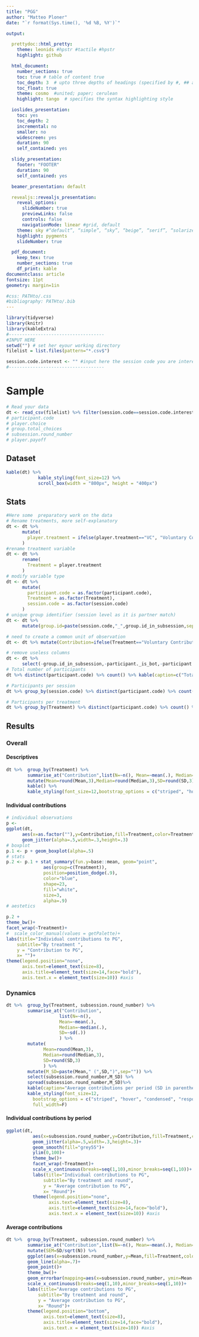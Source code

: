 ```yaml
---
title: "PGG"
author: "Matteo Ploner"
date: "`r format(Sys.time(), '%d %B, %Y')`"

output:

  prettydoc::html_pretty:
    theme: leonids #hpstr #tactile #hpstr
    highlight: github

  html_document:
    number_sections: true
    toc: true # table of content true
    toc_depth: 3  # upto three depths of headings (specified by #, ## and ###)
    toc_float: true
    theme: cosmo  #united; paper; cerulean
    highlight: tango  # specifies the syntax highlighting style

  ioslides_presentation:
    toc: yes
    toc_depth: 2
    incremental: no
    smaller: no
    widescreen: yes
    duration: 90
    self_contained: yes

  slidy_presentation:
    footer: "FOOTER"
    duration: 90
    self_contained: yes

  beamer_presentation: default

  revealjs::revealjs_presentation:
    reveal_options:
      slideNumber: true
      previewLinks: false
      controls: false
      navigationMode: linear #grid, default
    theme: sky #“default”, “simple”, “sky”, “beige”, “serif”, “solarized”, “blood”, “moon”, “night”, “black”, “league” or “white”
    highlight: pygments
    slideNumber: true

  pdf_document:
    keep_tex: true
    number_sections: true
    df_print: kable
documentclass: article
fontsize: 11pt
geometry: margin=1in

#css: PATHto/.css
#bibliography: PATHto/.bib
---
```


```r
library(tidyverse)
library(knitr)
library(kableExtra)
#------------------------------------
#INPUT HERE
setwd("") # set her eyour working directory
filelist = list.files(pattern="*.csv$")

session.code.interest <- "" #input here the session code you are interested in
#------------------------------------
```

# Sample  {.tabset .tabset-fade .tabset-pills}

```r

# Read your data
dt <- read_csv(filelist) %>% filter(session.code==session.code.interest)
# participant.code
# player.choice
# group.total_choices
# subsession.round_number
# player.payoff
```


## Dataset

```r
kable(dt) %>%
            kable_styling(font_size=12) %>%
            scroll_box(width = "800px", height = "400px")
```

## Stats

```r

#Here some  preparatory work on the data
# Rename treatments, more self-explanatory
dt <- dt %>%
      mutate(
        player.treatment = ifelse(player.treatment=="VC", "Voluntary Contribution", "Common Pool")
      )
#rename treatment variable
dt <- dt %>%
      rename(
        Treatment = player.treatment
      )
# modify variable type
dt <- dt %>%
      mutate(
        participant.code = as.factor(participant.code),
        Treatment = as.factor(Treatment),
        session.code = as.factor(session.code)
      )
# unique group identifier (session level as it is partner match)
dt <- dt %>%
      mutate(group.id=paste(session.code,"_",group.id_in_subsession,sep=""))

# need to create a common unit of observation
dt <- dt %>% mutate(Contribution=ifelse(Treatment=="Voluntary Contribution",player.choice,100-player.choice))

# remove useless columns
dt <- dt %>%
      select(-group.id_in_subsession,-participant._is_bot,-participant.id_in_session)
# Total number of participants
dt %>% distinct(participant.code) %>% count() %>% kable(caption=c("Total number of participants"), col.names=c("n"))

# Participants per session
dt %>% group_by(session.code) %>% distinct(participant.code) %>% count() %>% kable(caption=c("Participants per session"))

# Participants per treatment
dt %>% group_by(Treatment) %>% distinct(participant.code) %>% count() %>% kable(caption=c("Participants per treatment"))
```

## Results

### Overall

#### Descriptives

```r

dt %>%  group_by(Treatment) %>%
        summarise_at("Contribution",list(N=~n(), Mean=~mean(.), Median=~median(.), SD=~sd(.))) %>%
        mutate(Mean=round(Mean,3),Median=round(Median,3),SD=round(SD,3)) %>%
        kable() %>%
        kable_styling(font_size=12,bootstrap_options = c("striped", "hover", "condensed", "responsive"),full_width=F)
```

#### Individual contributions

```r

# individual observations
p <-
ggplot(dt,
      aes(x=as.factor(""),y=Contribution,fill=Treatment,color=Treatment))+
      geom_jitter(alpha=.5,width=.3,height=.3)
# boxplot
p.1 <- p + geom_boxplot(alpha=.5)
# stats
p.2 <- p.1 + stat_summary(fun.y=base::mean, geom="point",
              aes(group=c(Treatment)),
              position=position_dodge(.9),
              color="blue",
              shape=23,
              fill="white",
              size=3,
              alpha=.9)
# aestetics

p.2 +
theme_bw()+
facet_wrap(~Treatment)+
#  scale_color_manual(values = getPalette)+
labs(title="Individual contributions to PG",
    subtitle="By treatment ",
    y = "Contribution to PG",
    x= "")+
theme(legend.position="none",
      axis.text=element_text(size=8),
      axis.title=element_text(size=14,face="bold"),
      axis.text.x = element_text(size=10)) #axis

```

### Dynamics

```r

dt %>%  group_by(Treatment, subsession.round_number) %>%
        summarise_at("Contribution",
                    list(N=~n(),
                    Mean=~mean(.),
                    Median=~median(.),
                    SD=~sd(.))
                    ) %>%
        mutate(
              Mean=round(Mean,3),
              Median=round(Median,3),
              SD=round(SD,3)
              ) %>%
        mutate(M_SD=paste(Mean," (",SD,")",sep="")) %>%
        select(subsession.round_number,M_SD) %>%
        spread(subsession.round_number,M_SD)%>%
        kable(caption="Average contributions per period (SD in parenthesis)",) %>%
        kable_styling(font_size=12,
          bootstrap_options = c("striped", "hover", "condensed", "responsive"),
          full_width=F)
```

#### Individual contributions by period

```r
ggplot(dt,
          aes(x=subsession.round_number,y=Contribution,fill=Treatment,color=Treatment))+
          geom_jitter(alpha=.5,width=.3,height=.3)+
          geom_smooth(fill="grey55")+
          ylim(0,100)+
          theme_bw()+
          facet_wrap(~Treatment)+
          scale_x_continuous(breaks=seq(1,10),minor_breaks=seq(1,10))+
          labs(title="Individual contributions to PG",
              subtitle="By treatment and round",
              y = "Average contribution to PG",
              x= "Round")+
          theme(legend.position="none",
                axis.text=element_text(size=8),
                axis.title=element_text(size=14,face="bold"),
                axis.text.x = element_text(size=10)) #axis
```

#### Average contributions

```r

dt %>%  group_by(Treatment, subsession.round_number) %>%
        summarise_at("Contribution",list(N=~n(), Mean=~mean(.), Median=~median(.), SD=~sd(.))) %>%
        mutate(SEM=SD/sqrt(N)) %>%
        ggplot(aes(x=subsession.round_number,y=Mean,fill=Treatment,color=Treatment))+
        geom_line(alpha=.7)+
        geom_point()+
        theme_bw()+
        geom_errorbar(mapping=aes(x=subsession.round_number, ymin=Mean-SEM, ymax=Mean+SEM), width=0.5, alpha=.7)+
        scale_x_continuous(breaks=seq(1,10),minor_breaks=seq(1,10))+
        labs(title="Average contributions to PG",
            subtitle="By treatment and round",
            y = "Average contribution to PG",
            x= "Round")+
        theme(legend.position="bottom",
              axis.text=element_text(size=8),
              axis.title=element_text(size=14,face="bold"),
              axis.text.x = element_text(size=10)) #axis

```
